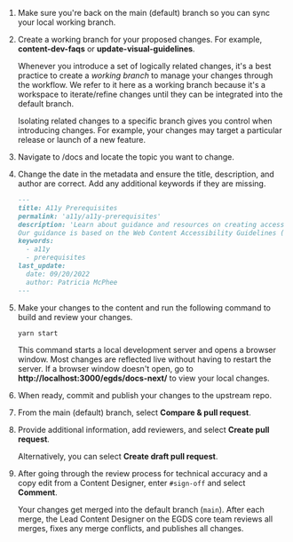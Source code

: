 1. Make sure you're back on the main (default) branch so you can sync your local working branch.

2. Create a working branch for your proposed changes. For example, **content-dev-faqs** or **update-visual-guidelines**.

   Whenever you introduce a set of logically related changes, it's a best practice to create a *working branch* to manage your changes through the workflow. We refer to it here as a working branch because it\'s a workspace to iterate/refine changes until they can be integrated into the default branch.

   Isolating related changes to a specific branch gives you control when introducing changes. For example, your changes may target a particular release or launch of a new feature.   

3. Navigate to /docs and locate the topic you want to change. 

4. Change the date in the metadata and ensure the title, description, and author are correct. Add any additional keywords if they are missing.

   ```markdown
   ---
   title: A11y Prerequisites
   permalink: 'a11y/a11y-prerequisites'
   description: 'Learn about guidance and resources on creating accessible and inclusive experiences. 
   Our guidance is based on the Web Content Accessibility Guidelines (WCAG) 2.1 AA standards.'
   keywords:
     - a11y
     - prerequisites
   last_update: 
     date: 09/20/2022
     author: Patricia McPhee
   ---
   ```
5. Make your changes to the content and run the following command to build and review your changes.

   ```
   yarn start
   ```

   This command starts a local development server and opens a browser window. Most changes are reflected live without having to restart the server. If a browser window doesn\'t open, go to **http://localhost:3000/egds/docs-next/** to view your local changes. 

6. When ready, commit and publish your changes to the upstream repo.

7. From the main (default) branch, select **Compare & pull request**.

8. Provide additional information, add reviewers, and select **Create pull request**.

   Alternatively, you can select **Create draft pull request**.

9. After going through the review process for technical accuracy and a copy edit from a Content Designer, enter `#sign-off` and select **Comment**.

   Your changes get merged into the default branch (`main`).  After each merge, the Lead Content Designer on the EGDS core team reviews all merges, fixes any merge conflicts, and publishes all changes.


[inputs]: test1